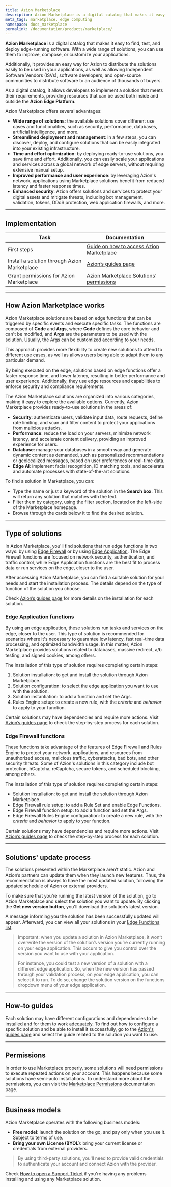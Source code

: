 ```yaml
---
title: Azion Marketplace
description: Azion Marketplace is a digital catalog that makes it easy to find, test, and deploy edge-running software that runs anywhere.
meta_tags: marketplace, edge computing
namespace: docs_marketplace
permalink: /documentation/products/marketplace/
---
```


**Azion Marketplace** is a digital catalog that makes it easy to find, test, and deploy edge-running software. With a wide range of solutions, you can use them to improve, compose, or customize your applications.

Additionally, it provides an easy way for Azion to distribute the solutions easily to be used in your applications, as well as allowing Independent Software Vendors (ISVs), software developers, and open-source communities to distribute software to an audience of thousands of buyers.

As a digital catalog, it allows developers to implement a solution that meets their requirements, providing resources that can be used both inside and outside the **Azion Edge Platform**.

Azion Marketplace offers several advantages:
- **Wide range of solutions**: the available solutions cover different use cases and functionalities, such as security, performance, databases, artificial intelligence, and more.
- **Streamlined deployment and management**: in a few steps, you can discover, deploy, and configure solutions that can be easily integrated into your existing infrastructure.
- **Time and effort optimization**: by deploying ready-to-use solutions, you save time and effort. Additionally, you can easily scale your applications and services across a global network of edge servers, without requiring extensive manual setup.
- **Improved performance and user experience**: by leveraging Azion's network, applications using Marketplace solutions benefit from reduced latency and faster response times.
- **Enhanced security**: Azion offers solutions and services to protect your digital assets and mitigate threats, including bot management, validation, tokens, DDoS protection, web application firewalls, and more.

---

## Implementation

| Task | Documentation |
|---|---|
| First steps | [Guide on how to access Azion Marketplace](/en/documentation/products/marketplace/first-steps/) |
| Install a solution through Azion Marketplace | [Azion’s guides page](/en/documentation/products/guides/#marketplace)|
| Grant permissions for Azion Marketplace | [Azion Marketplace Solutions’ permissions](/en/documentation/products/guides/permissions-mktp/)|

---

## How Azion Marketplace works

Azion Marketplace solutions are based on edge functions that can be triggered by specific events and execute specific tasks. The functions are composed of **Code** and **Args**, where **Code** defines the core behavior and can't be modified, and **Args** are the parameters to be used with the solution. Usually, the Args can be customized according to your needs.

This approach provides more flexibility to create new solutions to attend to different use cases, as well as allows users being able to adapt them to any particular demand.

By being executed on the edge, solutions based on edge functions offer a faster response time, and lower latency, resulting in better performance and user experience. Additionally, they use edge resources and capabilities to enforce security and compliance requirements.

The Azion Marketplace solutions are organized into various categories, making it easy to explore the available options. Currently, Azion Marketplace provides ready-to-use solutions in the areas of:

- **Security**: authenticate users, validate input data, route requests, define rate limiting, and scan and filter content to protect your applications from malicious attacks.
- **Performance**: reduce the load on your servers, minimize network latency, and accelerate content delivery, providing an improved experience for users.
- **Database**: manage your databases in a smooth way and generate dynamic content as demanded, such as personalized recommendations or geolocalized messages, based on user preferences or real-time data.
- **Edge AI**: implement facial recognition, ID matching tools, and accelerate and automate processes with state-of-the-art solutions.

To find a solution in Marketplace, you can:
- Type the name or just a keyword of the solution in the **Search box**. This will return any solution that matches with the text.
- Filter them by category, using the filter section, located on the left-side of the Marketplace homepage. 
- Browse through the cards below it to find the desired solution.

---

## Type of solutions

In Azion Marketplace, you'll find solutions that run edge functions in two ways: by using [Edge Firewall](#edge-firewall-functions) or by using [Edge Application](#edge-application-functions). The Edge Firewall functions are focused on network security, authentication, and traffic control, while Edge Application functions are the best fit to process data or run services on the edge, closer to the user.

After accessing Azion Marketplace, you can find a suitable solution for your needs and start the installation process. The details depend on the type of function of the solution you choose.

Check [Azion’s guides page](/en/documentation/products/guides/#marketplace) for more details on the installation for each solution.

### Edge Application functions

By using an edge application, these solutions run tasks and services on the edge, closer to the user. This type of solution is recommended for scenarios where it's necessary to guarantee low latency, fast real-time data processing, and optimized bandwidth usage. In this matter, Azion Marketplace provides solutions related to databases, massive redirect, a/b testing, and signed cookies, among others.

The installation of this type of solution requires completing certain steps:

1. Solution installation: to get and install the solution through Azion Marketplace.
2. Solution configuration: to select the edge application you want to use with the solution.
3. Solution instantiation: to add a function and set the Args.
4. Rules Engine setup: to create a new rule, with the *criteria* and *behavior* to apply to your function.

Certain solutions may have dependencies and require more actions. Visit [Azion’s guides page](/en/documentation/products/guides/#marketplace) to check the step-by-step process for each solution.

### Edge Firewall functions

These functions take advantage of the features of Edge Firewall and Rules Engine to protect your network, applications, and resources from unauthorized access, malicious traffic, cyberattacks, bad bots, and other security threats. Some of Azion's solutions in this category include bot protection, hCaptcha, reCaptcha, secure tokens, and scheduled blocking, among others.

The installation of this type of solution requires completing certain steps:

- Solution installation: to get and install the solution through Azion Marketplace.
- Edge Firewall rule setup: to add a Rule Set and enable Edge Functions.
- Edge Firewall function setup: to add a function and set the Args.
- Edge Firewall Rules Engine configuration: to create a new rule, with the *criteria* and *behavior* to apply to your function.

Certain solutions may have dependencies and require more actions. Visit [Azion’s guides page](/en/documentation/products/guides/#marketplace) to check the step-by-step process for each solution.

---

## Solutions' update process

The solutions presented within the Marketplace aren’t static. Azion and Azion’s partners can update them when they launch new features. Thus, the recommendation is always to have the most updated solution, following the updated schedule of Azion or external providers.

To make sure that you’re running the latest version of the solution, go to Azion Marketplace and select the solution you want to update. By clicking the **Get new version button**, you'll download the solution’s latest version.

A message informing you the solution has been successfully updated will appear. Afterward, you can view all your solutions in your [Edge Functions list](https://manager.azion.com/edge-functions).

> Important: when you update a solution in Azion Marketplace, it won’t overwrite the version of the solution’s version you’re currently running on your edge application. This occurs to give you control over the version you want to use with your application.
>
> For instance, you could test a new version of a solution with a different edge application. So, when the new version has passed through your validation process, on your edge application, you can select it to run. To do so, change the solution version on the functions dropdown menu of your edge application.

---

## How-to guides

Each solution may have different configurations and dependencies to be installed and for them to work adequately. To find out how to configure a specific solution and be able to install it successfully, go to the [Azion's guides page](/en/documentation/products/guides/#marketplace) and select the guide related to the solution you want to use.

---

## Permissions

In order to use Marketplace properly, some solutions will need permissions to execute repeated actions on your account. This happens because some solutions have semi-auto installations. To understand more about the permissions, you can visit the [Marketplace Permissions](/en/documentation/products/guides/permissions-mktp/) documentation page. 

---

## Business models

Azion Marketplace operates with the following business models:

- **Free model**: launch the solution on the go, and pay only when you use it. Subject to terms of use.
- **Bring your own License (BYOL)**: bring your current license or credentials from external providers.

> By using third-party solutions, you'll need to provide valid credentials to authenticate your account and connect Azion with the provider.

Check [How to open a Support Ticket](/en/documentation/products/guides/open-tickets/) if you're having any problems installing and using any Marketplace solution.
